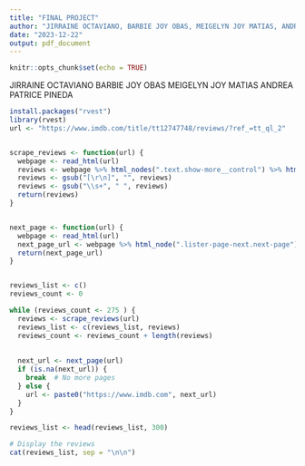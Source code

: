 ```yaml
---
title: "FINAL PROJECT"
author: "JIRRAINE OCTAVIANO, BARBIE JOY OBAS, MEIGELYN JOY MATIAS, ANDREA PATRICE PINEDA"
date: "2023-12-22"
output: pdf_document
---
```


```r
knitr::opts_chunk$set(echo = TRUE)
```

JIRRAINE OCTAVIANO
BARBIE JOY OBAS
MEIGELYN JOY MATIAS
ANDREA PATRICE PINEDA 

```r
install.packages("rvest")
library(rvest)
url <- "https://www.imdb.com/title/tt12747748/reviews/?ref_=tt_ql_2"


scrape_reviews <- function(url) {
  webpage <- read_html(url)
  reviews <- webpage %>% html_nodes(".text.show-more__control") %>% html_text()
  reviews <- gsub("[\r\n]", "", reviews)
  reviews <- gsub("\\s+", " ", reviews)
  return(reviews)
}


next_page <- function(url) {
  webpage <- read_html(url)
  next_page_url <- webpage %>% html_node(".lister-page-next.next-page") %>% html_attr("href")
  return(next_page_url)
}


reviews_list <- c()
reviews_count <- 0

while (reviews_count <- 275 ) {
  reviews <- scrape_reviews(url)
  reviews_list <- c(reviews_list, reviews)
  reviews_count <- reviews_count + length(reviews)
  
  
  next_url <- next_page(url)
  if (is.na(next_url)) {
    break  # No more pages
  } else {
    url <- paste0("https://www.imdb.com", next_url)
  }
}

reviews_list <- head(reviews_list, 300)

# Display the reviews
cat(reviews_list, sep = "\n\n")
```